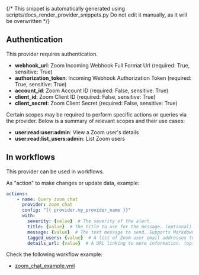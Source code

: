 {/* This snippet is automatically generated using scripts/docs_render_provider_snippets.py
Do not edit it manually, as it will be overwritten */}

## Authentication
This provider requires authentication.
- **webhook_url**: Zoom Incoming Webhook Full Format Url (required: True, sensitive: True)
- **authorization_token**: Incoming Webhook Authorization Token (required: True, sensitive: True)
- **account_id**: Zoom Account ID (required: False, sensitive: True)
- **client_id**: Zoom Client ID (required: False, sensitive: True)
- **client_secret**: Zoom Client Secret (required: False, sensitive: True)

Certain scopes may be required to perform specific actions or queries via the provider. Below is a summary of relevant scopes and their use cases:
- **user:read:user:admin**: View a Zoom user's details  
- **user:read:list_users:admin**: List Zoom users  



## In workflows

This provider can be used in workflows.



As "action" to make changes or update data, example:
```yaml
actions:
    - name: Query zoom_chat
      provider: zoom_chat
      config: "{{ provider.my_provider_name }}"
      with:
        severity: {value}  # The severity of the alert.
        title: {value}  # The title to use for the message. (optional)
        message: {value}  # The text message to send. Supports Markdown formatting.
        tagged_users: {value}  # A list of Zoom user email addresses to tag. (optional)
        details_url: {value}  # A URL linking to more information. (optional)
```




Check the following workflow example:
- [zoom_chat_example.yml](https://github.com/keephq/keep/blob/main/examples/workflows/zoom_chat_example.yml)
